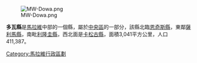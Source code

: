 {{coord|13|35|S|34|00|E|region:MW_type:adm1st|display=title}}

[[Image:MW-Dowa.png|right]]

'''多瓦縣'''是[[馬拉維|馬拉維]]中部的一個縣，屬於[[中央區_(馬拉維)|中央區]]的一部分，該縣北臨[[恩奇斯縣|恩奇斯縣]]，東鄰[[薩利馬縣|薩利馬縣]]，南毗[[利隆圭縣|利隆圭縣]]，西北面是[[卡松古縣|卡松古縣]]，面積3,041平方公里，人口411,387。

{{Malawi-stub}}

{{Malawi}}

[[Category:馬拉維行政區劃|Category:馬拉維行政區劃]]